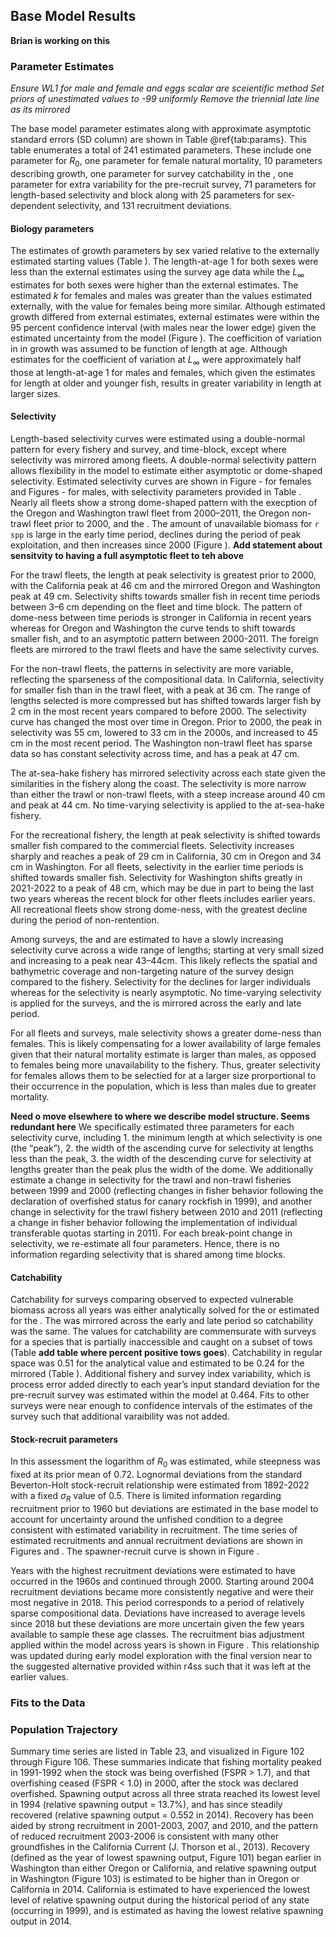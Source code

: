 ## Base Model Results

**Brian is working on this**

### Parameter Estimates

*Ensure WL1 for male and female and eggs scalar are sceientific method*
*Set priors of unestimated values to -99 uniformly*
*Remove the triennial late line as its mirrored*

The base model parameter estimates along with approximate asymptotic standard errors (SD column) are shown in Table \@ref{tab:params}. This table enumerates a total of 241 estimated parameters. These include one parameter for $R_0$, one parameter for female natural mortality, 10 parameters describing growth, one parameter for survey catchability in the \gls{s-tri}, one parameter for extra variability for the pre-recruit survey, 71 parameters for length-based selectivity and block along with 25 parameters for sex-dependent selectivity, and 131 recruitment deviations.

#### Biology parameters

The estimates of growth parameters by sex varied relative to the externally estimated starting values (Table \ref{tab:params}).  The length-at-age 1 for both sexes were less than the external estimates using the survey age data while the $L_\infty$ estimates for both sexes were higher than the external estimates. The estimated $k$ for females and males was greater than the values estimated externally, with the value for females being more similar. Although estimated growth differed from external estimates, external estimates were within the 95 percent confidence interval (with males near the lower edge) given the estimated uncertainty from the model (Figure \ref{fig:mod-est-len-age}). The coefficition of variation in in growth was assumed to be function of length at age. Although estimates for the coefficient of variation at $L_\infty$ were approximately half those at length-at-age 1 for males and females, which given the estimates for length at older and younger fish, results in greater variability in length at larger sizes. 

####	Selectivity
Length-based selectivity curves were estimated using a double-normal pattern for every fishery and survey, and time-block, except where selectivity was mirrored among fleets. A double-normal selectivity pattern allows flexibility in the model to estimate either asymptotic or dome-shaped selectivity. Estimated selectivity curves are shown in Figure \ref{fig:comm-selex-female}-\ref{fig:noncomm-selex-female} for females and Figures \ref{fig:comm-selex-male}-\ref{fish:noncomm-selex-male} for males, with selectivity parameters provided in Table \ref{tab:params}. Nearly all fleets show a strong dome-shaped pattern with the execption of the Oregon and Washington trawl fleet from 2000--2011, the Oregon non-trawl fleet prior to 2000, and the \gls{s-tri}. The amount of unavailable biomass for `r spp` is large in the early time period, declines during the period of peak exploitation, and then increases since 2000 (Figure \ref{fig:unavail-bio}). 
**Add statement about sensitvity to having a full asymptotic fleet to teh above**

For the trawl fleets, the length at peak selectivity is greatest prior to 2000, with the California peak at 46 cm and the mirrored Oregon and Washington peak at 49 cm. Selectivity shifts towards smaller fish in recent time periods between 3--6 cm depending on the fleet and time block. The pattern of dome-ness between time periods is stronger in California in recent years whereas for Oregon and Washington the curve tends to shift towards smaller fish, and to an asymptotic pattern between 2000-2011. The foreign fleets are mirrored to the trawl fleets and have the same selectivity curves. 

For the non-trawl fleets, the patterns in selectivity are more variable, reflecting the sparseness of the compositional data. In California, selectivity for smaller fish than in the trawl fleet, with a peak at 36 cm. The range of lengths selected is more compressed but has shifted towards larger fish by 2 cm in the most recent years compared to before 2000. The selectivity curve has changed the most over time in Oregon. Prior to 2000, the peak in selectivity was 55 cm, lowered to 33 cm in the 2000s, and increased to 45 cm in the most recent period. The Washington non-trawl fleet has sparse data so has constant selectivity across time, and has a peak at 47 cm.  

The at-sea-hake fishery has mirrored selectivity across each state given the similarities in the fishery along the coast. The selectivity is more narrow than either the trawl or non-trawl fleets, with a steep increase around 40 cm and peak at 44 cm. No time-varying selectivity is applied to the at-sea-hake fishery.

For the recreational fishery, the length at peak selectivity is shifted towards smaller fish compared to the commercial fleets. Selectivity increases sharply and reaches a peak of 29 cm in California, 30 cm in Oregon and 34 cm in Washington. For all fleets, selectivity in the earlier time periods is shifted towards smaller fish. Selectivity for Washington shifts greatly in 2021-2022 to a peak of 48 cm, which may be due in part to being the last two years whereas the recent block for other fleets includes earlier years. All recreational fleets show strong dome-ness, with the greatest decline during the period of non-rentention. 

Among surveys, the \gls{s-wcgbt} and \gls{s-tri} are estimated to have a slowly increasing selectivity curve across  a wide range of lengths; starting at very small sized and increasing to a peak near 43--44cm. This likely reflects the spatial and bathymetric coverage and non-targeting nature of the survey design compared to the fishery. Selectivity for the \gls{s-wcgbt} declines for larger individuals whereas for the \gls{s-tri} selectivity is nearly asymptotic. No time-varying selectivity is applied for the surveys, and the \gls{s-tri} is mirrored across the early and late period.

For all fleets and surveys, male selectivity shows a greater dome-ness than females. This is likely compensating for a lower availability of large females given that their natural mortality estimate is larger than males, as opposed to females being more unavailability to the fishery. Thus, greater selectivity for females allows them to be selectied for at a larger size prorportional to their occurrence in the population, which is less than males due to greater mortality.

**Need o move elsewhere to where we describe model structure. Seems redundant here**
We specifically estimated three parameters for each selectivity curve, including
	1. the minimum length at which selectivity is one (the “peak”), 
	2. the width of the ascending curve for selectivity at lengths less than the peak, 
	3. the width of the descending curve for selectivity at lengths greater than the peak plus the width of the dome.
We additionally estimate a change in selectivity for the trawl and non-trawl fisheries between 1999 and 2000 (reflecting changes in fisher behavior following the declaration of overfished status for canary rockfish in 1999), and another change in selectivity for the trawl fishery between 2010 and 2011 (reflecting a change in fisher behavior following the implementation of individual transferable quotas starting in 2011).  For each break-point change in selectivity, we re-estimate all four parameters.  Hence, there is no information regarding selectivity that is shared among time blocks.

#### Catchability

Catchability for surveys comparing observed to expected vulnerable biomass across all years was either analytically solved for the \gls{s-wcgbt} or estimated for the \gls{s-tri}. The \gls{s-tri} was mirrored across the early and late period so catchability was the same. The values for catchability are commensurate with surveys for a species that is partially inaccessible and caught on a subset of tows (Table **add table where percent positive tows goes**). Catchability in regular space was 0.51 for the \gls{s-wcgbt} analytical value and estimated to be 0.24 for the mirrored \gls{s-tri} (Table \ref{tab:params}). Additional fishery and survey index variability, which is process error added directly to each year's input standard deviation for the pre-recruit survey was estimated within the model at 0.464. Fits to other surveys were near enough to confidence intervals of the estimates of the survey such that additional varaibility was not added.

#### Stock-recruit parameters

In this assessment the logarithm of $R_0$ was estimated, while steepness was fixed at its prior mean of 0.72. Lognormal deviations from the standard Beverton-Holt stock-recruit relationship were estimated from 1892-2022 with a fixed $\sigma_R$ value of 0.5. There is limited information regarding recruitment prior to 1960 but deviations are estimated in the base model to account for uncertainty around the unfished condition to a degree consistent with estimated variability in recruitment. The time series of estimated recruitments and annual recruitment deviations are shown in Figures \ref{fig:recruits} and \ref{fig:rec-devs}. The spawner-recruit curve is shown in Figure \ref{fig:bh-curve}.

Years with the highest recruitment deviations were estimated to have occurred in the 1960s and continued through 2000. Starting around 2004 recruitment deviations became more consistently negative and were their most negative in 2018. This period corresponds to a period of relatively sparse compositional data. Deviations have increased to average levels since 2018 but these deviations are more uncertain given the few years available to sample these age classes. The recruitment bias adjustment applied within the model across years is shown in Figure \ref{fig:bias-adjust}. This relationship was updated during early model exploration with the final version near to the suggested alternative provided within r4ss such that it was left at the earlier values. 

### Fits to the Data

### Population Trajectory

Summary time series are listed in Table 23, and visualized in Figure 102 through Figure 106.  These summaries indicate that fishing mortality peaked in 1991-1992 when the stock was being overfished (FSPR > 1.7), and that overfishing ceased (FSPR < 1.0) in 2000, after the stock was declared overfished.  Spawning output across all three strata reached its lowest level in 1994 (relative spawning output = 13.7%), and has since steadily recovered (relative spawning output = 0.552 in 2014).  Recovery has been aided by strong recruitment in 2001-2003, 2007, and 2010, and the pattern of reduced recruitment 2003-2006 is consistent with many other groundfishes in the California Current (J. Thorson et al., 2013).  Recovery (defined as the year of lowest spawning output, Figure 101) began earlier in Washington than either Oregon or California, and relative spawning output in Washington (Figure 103) is estimated to be higher than in Oregon or California in 2014.  California is estimated to have experienced the lowest level of relative spawning output during the historical period of any state (occurring in 1999), and is estimated as having the lowest relative spawning output in 2014.



